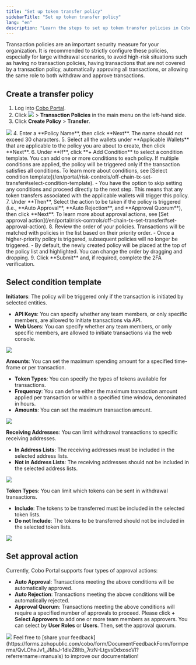 ```yaml
---
title: "Set up token transfer policy"
sidebarTitle: "Set up token transfer policy"
lang: "en"
description: "Learn the steps to set up token transfer policies in Cobo Portal, ensuring efficient asset management."
---
```


<Note>Transaction policies are an important security measure for your organization. It is recommended to strictly configure these policies, especially for large withdrawal scenarios, to avoid high-risk situations such as having no transaction policies, having transactions that are not covered by a transaction policy, automatically approving all transactions, or allowing the same role to both withdraw and approve transactions.</Note>

## Create a transfer policy
1. Log into [Cobo Portal](https://portal.cobo.com/login).
2. Click <img src="/en/images/common/wallets_icon.svg" className="icon"/> > **Transaction Policies** in the main menu on the left-hand side.
3. Click **Create Policy** > **Transfer**.
<img src="/en/images/risk-controls/create_policy.png" className="screenshot_full_screen"/>
4. Enter a **Policy Name**, then click **Next**. The name should not exceed 30 characters.
5. Select all the wallets under **Applicable Wallets** that are applicable to the policy you are about to create, then click **Next**.
6. Under **If**, click **+ Add Condition** to select a condition template. You can add one or more conditions to each policy. If multiple conditions are applied, the policy will be triggered only if the transaction satisfies all conditions. To learn more about conditions, see [Select condition template](/en/portal/risk-controls/off-chain-tx-set-transfer#select-condition-template).
   - You have the option to skip setting any conditions and proceed directly to the next step. This means that any token transfers associated with the applicable wallets will trigger this policy.
7. Under **Then**, Select the action to be taken if the policy is triggered (i.e., **Auto Approval**, **Auto Rejection**, and **Approval Quorum**), then click **Next**. To learn more about approval actions, see [Set approval action](/en/portal/risk-controls/off-chain-tx-set-transfer#set-approval-action).
8. Review the order of your policies. Transactions will be matched with policies in the list based on their priority order.
   - Once a higher-priority policy is triggered, subsequent policies will no longer be triggered.
   - By default, the newly created policy will be placed at the top of the policy list and highlighted. You can change the order by dragging and dropping.
9. Click **Submit** and, if required, complete the 2FA verification.


## Select condition template <a id="select-condition-template"></a>

**Initiators**: The policy will be triggered only if the transaction is initiated by selected entities.
- **API Keys**: You can specify whether any team members, or only specific members, are allowed to initiate transactions via API.
- **Web Users**: You can specify whether any team members, or only specific members, are allowed to initiate transactions via the web console.
<img src="/en/images/risk-controls/initiator.png" className="screenshot_full_screen"/>

**Amounts**: You can set the maximum spending amount for a specified time-frame or per transaction.
- **Token Types**: You can specify the types of tokens available for transactions.
- **Frequency**: You can define either the maximum transaction amount applied per transaction or within a specified time window, denominated in hours.
- **Amounts**: You can set the maximum transaction amount.
<img src="/en/images/risk-controls/amounts.png" className="screenshot_full_screen"/>

**Receiving Addresses**: You can limit withdrawal transactions to specific receiving addresses.
- **In Address Lists**: The receiving addresses must be included in the selected address lists.
- **Not in Address Lists**:  The receiving addresses should not be included in the selected address lists.
<img src="/en/images/risk-controls/receiving-address.png" className="screenshot_full_screen"/>

**Token Types**: You can limit which tokens can be sent in withdrawal transactions.
- **Include**: The tokens to be transferred must be included in the selected token lists.
- **Do not Include**: The tokens to be transferred should not be included in the selected token lists.
<img src="/en/images/risk-controls/token-limits.png" className="screenshot_full_screen"/>

## Set approval action <a id="set-approval-action"></a>
Currently, Cobo Portal supports four types of approval actions:
- **Auto Approval**: Transactions meeting the above conditions will be automatically approved.
- **Auto Rejection**: Transactions meeting the above conditions will be automatically rejected.
- **Approval Quorum**: Transactions meeting the above conditions will require a specified number of approvals to proceed. Please click **+ Select Approvers** to add one or more team members as approvers. You can select by **User Roles** or **Users**. Then, set the approval quorum.
<img src="/en/images/risk-controls/approval-action.png" className="screenshot_full_screen"/>
<Tip>Feel free to [share your feedback](https://forms.zohopublic.com/cobo/form/DocumentFeedbackForm/formperma/QvLOhxJv1_JMsJ-1dleZ8Itb_7rzN-LtgvsDdxosoVI?referrername=manuals) to improve our documentation!</Tip>